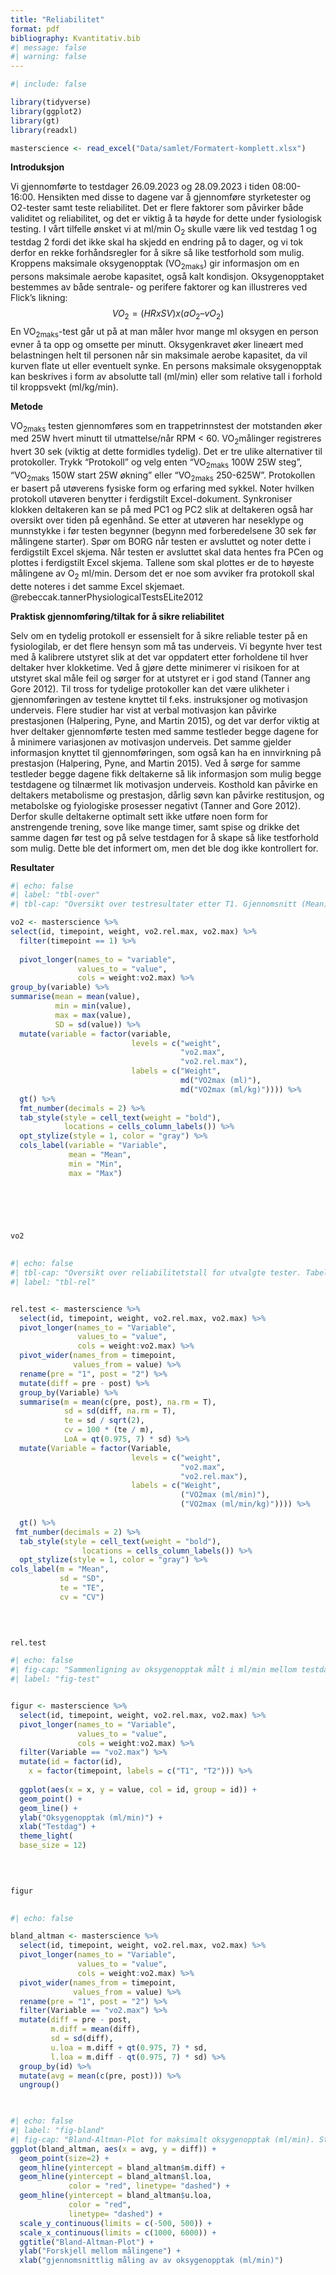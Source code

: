 ```yaml
---
title: "Reliabilitet"
format: pdf
bibliography: Kvantitativ.bib
#| message: false
#| warning: false
---
```


```r
#| include: false

library(tidyverse)
library(ggplot2)
library(gt)
library(readxl)

masterscience <- read_excel("Data/samlet/Formatert-komplett.xlsx")

```


**Introduksjon**

Vi gjennomførte to testdager 26.09.2023 og 28.09.2023 i tiden 08:00-16:00. Hensikten med disse to dagene var å gjennomføre styrketester og O2-tester samt teste reliabilitet. Det er flere faktorer som påvirker både validitet og reliabilitet, og det er viktig å ta høyde for dette under fysiologisk testing. I vårt tilfelle ønsket vi at ml/min O~2~ skulle være lik ved testdag 1 og testdag 2 fordi det ikke skal ha skjedd en endring på to dager, og vi tok derfor en rekke forhåndsregler for å sikre så like testforhold som mulig. 
Kroppens maksimale oksygenopptak (VO~2maks~) gir informasjon om en persons maksimale aerobe kapasitet, også kalt kondisjon. Oksygenopptaket bestemmes av både sentrale- og perifere faktorer og kan illustreres ved Flick’s likning: 
	$$VO_2 = (HR x SV) x (aO_2 – vO_2) $$
En VO~2maks~-test går ut på at man måler hvor mange ml oksygen en person evner å ta opp og omsette per minutt. Oksygenkravet øker lineært med belastningen helt til personen når sin maksimale aerobe kapasitet, da vil kurven flate ut eller eventuelt synke. En persons maksimale oksygenopptak kan beskrives i form av absolutte tall (ml/min) eller som relative tall i forhold til kroppsvekt (ml/kg/min). 


**Metode**


VO~2maks~ testen gjennomføres som en trappetrinnstest der motstanden øker med 25W hvert minutt til utmattelse/når RPM < 60. VO~2~målinger registreres hvert 30 sek (viktig at dette formidles tydelig). Det er tre ulike alternativer til protokoller. Trykk "Protokoll" og velg enten "VO~2maks~ 100W 25W steg", "VO~2maks~ 150W start 25W økning" eller "VO~2maks~ 250-625W". Protokollen er basert på utøverens fysiske form og erfaring med sykkel. Noter hvilken protokoll utøveren benytter i ferdigstilt Excel-dokument. Synkroniser klokken deltakeren kan se på med PC1 og PC2 slik at deltakeren også har oversikt over tiden på egenhånd. Se etter at utøveren har neseklype og munnstykke i før testen begynner (begynn med forberedelsene 30 sek før målingene starter). Spør om BORG når testen er avsluttet og noter dette i ferdigstilt Excel skjema. Når testen er avsluttet skal data hentes fra PCen og plottes i ferdigstilt Excel skjema. Tallene som skal plottes er de to høyeste målingene av O~2~ ml/min. Dersom det er noe som avviker fra protokoll skal dette noteres i det samme Excel skjemaet.
@rebeccak.tannerPhysiologicalTestsELite2012


**Praktisk gjennomføring/tiltak for å sikre reliabilitet**

Selv om en tydelig protokoll er essensielt for å sikre reliable tester på en fysiologilab, er det flere hensyn som må tas underveis. Vi begynte hver test med å kalibrere utstyret slik at det var oppdatert etter forholdene til hver deltaker hver klokketime. Ved å gjøre dette minimerer vi risikoen for at utstyret skal måle feil og sørger for at utstyret er i god stand (Tanner ang Gore 2012). Til tross for tydelige protokoller kan det være ulikheter i gjennomføringen av testene knyttet til f.eks. instruksjoner og motivasjon underveis. Flere studier har vist at verbal motivasjon kan påvirke prestasjonen (Halpering, Pyne, and Martin 2015), og det var derfor viktig at hver deltaker gjennomførte testen med samme testleder begge dagene for å minimere variasjonen av motivasjon underveis. Det samme gjelder informasjon knyttet til gjennomføringen, som også kan ha en innvirkning på prestasjon (Halpering, Pyne, and Martin 2015). Ved å sørge for samme testleder begge dagene fikk deltakerne så lik informasjon som mulig begge testdagene og tilnærmet lik motivasjon underveis. Kosthold kan påvirke en deltakers metabolisme og prestasjon, dårlig søvn kan påvirke restitusjon, og metabolske og fyiologiske prosesser negativt (Tanner and Gore 2012). Derfor skulle deltakerne optimalt sett ikke utføre noen form for anstrengende trening, sove like mange timer, samt spise og drikke det samme dagen før test og på selve testdagen for å skape så like testforhold som mulig. Dette ble det informert om, men det ble dog ikke kontrollert for.


**Resultater**


```r
#| echo: false
#| label: "tbl-over"
#| tbl-cap: "Oversikt over testresultater etter T1. Gjennomsnitt (Mean), laveste observasjon (Min), høyeste observasjon (Max), og standardavvik (SD)"

vo2 <- masterscience %>% 
select(id, timepoint, weight, vo2.rel.max, vo2.max) %>% 
  filter(timepoint == 1) %>% 
  
  pivot_longer(names_to = "variable",
               values_to = "value",
               cols = weight:vo2.max) %>% 
group_by(variable) %>% 
summarise(mean = mean(value),
          min = min(value),
          max = max(value),
          SD = sd(value)) %>% 
  mutate(variable = factor(variable, 
                           levels = c("weight",
                                      "vo2.max",
                                      "vo2.rel.max"),
                           labels = c("Weight",
                                      md("VO2max (ml)"),
                                      md("VO2max (ml/kg)")))) %>%
  gt() %>% 
  fmt_number(decimals = 2) %>% 
  tab_style(style = cell_text(weight = "bold"),
            locations = cells_column_labels()) %>% 
  opt_stylize(style = 1, color = "gray") %>% 
  cols_label(variable = "Variable",
             mean = "Mean",
             min = "Min",
             max = "Max")


            
            


vo2
          

```
```r
#| echo: false
#| tbl-cap: "Oversikt over reliabilitetstall for utvalgte tester. Tabellen viser gjennomsnitt av T1 og T2 (Mean), standardavvik (SD), typical error (TE), variasjonskoeffisient (CV), og limits of agreement (LoA)"
#| label: "tbl-rel"


rel.test <- masterscience %>% 
  select(id, timepoint, weight, vo2.rel.max, vo2.max) %>% 
  pivot_longer(names_to = "Variable",
               values_to = "value",
               cols = weight:vo2.max) %>% 
  pivot_wider(names_from = timepoint,
              values_from = value) %>%
  rename(pre = "1", post = "2") %>% 
  mutate(diff = pre - post) %>% 
  group_by(Variable) %>% 
  summarise(m = mean(c(pre, post), na.rm = T),
            sd = sd(diff, na.rm = T), 
            te = sd / sqrt(2), 
            cv = 100 * (te / m), 
            LoA = qt(0.975, 7) * sd) %>%
  mutate(Variable = factor(Variable, 
                           levels = c("weight",
                                      "vo2.max",
                                      "vo2.rel.max"),
                           labels = c("Weight",
                                      ("VO2max (ml/min)"),
                                      ("VO2max (ml/min/kg)")))) %>%
                                   
  gt() %>% 
 fmt_number(decimals = 2) %>% 
  tab_style(style = cell_text(weight = "bold"),
                locations = cells_column_labels()) %>% 
  opt_stylize(style = 1, color = "gray") %>% 
cols_label(m = "Mean",
           sd = "SD",
           te = "TE",
           cv = "CV")

  
 

rel.test
```

```r
#| echo: false
#| fig-cap: "Sammenligning av oksygenopptak målt i ml/min mellom testdag 1 og testdag 2 for hver forsøksperson"
#| label: "fig-test"


figur <- masterscience %>% 
  select(id, timepoint, weight, vo2.rel.max, vo2.max) %>% 
  pivot_longer(names_to = "Variable",
               values_to = "value",
               cols = weight:vo2.max) %>% 
  filter(Variable == "vo2.max") %>% 
  mutate(id = factor(id),
    x = factor(timepoint, labels = c("T1", "T2"))) %>% 
  
  ggplot(aes(x = x, y = value, col = id, group = id)) +
  geom_point() +
  geom_line() +
  ylab("Oksygenopptak (ml/min)") +
  xlab("Testdag") +
  theme_light(
  base_size = 12)
 


  
figur
  


```
```r
#| echo: false

bland_altman <- masterscience %>% 
  select(id, timepoint, weight, vo2.rel.max, vo2.max) %>% 
  pivot_longer(names_to = "Variable",
               values_to = "value",
               cols = weight:vo2.max) %>% 
  pivot_wider(names_from = timepoint,
              values_from = value) %>%
  rename(pre = "1", post = "2") %>% 
  filter(Variable == "vo2.max") %>% 
  mutate(diff = pre - post,
         m.diff = mean(diff),
         sd = sd(diff),
         u.loa = m.diff + qt(0.975, 7) * sd,
         l.loa = m.diff - qt(0.975, 7) * sd) %>% 
  group_by(id) %>% 
  mutate(avg = mean(c(pre, post))) %>% 
  ungroup() 

  


```



```r
#| echo: false
#| label: "fig-bland"
#| fig-cap: "Bland-Altman-Plot for maksimalt oksygenopptak (ml/min). Stiplete linjer tilsvarer øvre og nedre limits of agreement. Heltrukken linje tilsvarer gjennomsnittet av differansen mellom T1 og T2"
ggplot(bland_altman, aes(x = avg, y = diff)) +
  geom_point(size=2) +
  geom_hline(yintercept = bland_altman$m.diff) +
  geom_hline(yintercept = bland_altman$l.loa, 
             color = "red", linetype= "dashed") +
  geom_hline(yintercept = bland_altman$u.loa, 
             color = "red", 
             linetype= "dashed") +
  scale_y_continuous(limits = c(-500, 500)) +
  scale_x_continuous(limits = c(1000, 6000)) +
  ggtitle("Bland-Altman-Plot") +
  ylab("Forskjell mellom målingene") +
  xlab("gjennomsnittlig måling av av oksygenopptak (ml/min)")
```

